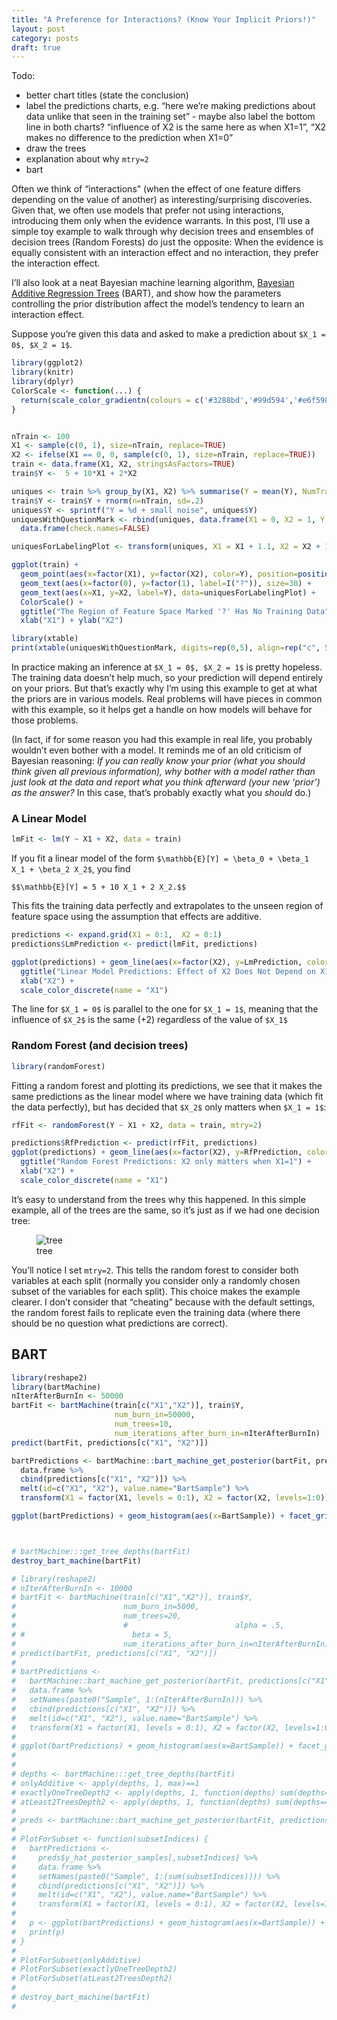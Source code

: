 ```yaml
---
title: "A Preference for Interactions? (Know Your Implicit Priors!)"
layout: post
category: posts
draft: true
---
```


Todo:

- better chart titles (state the conclusion)
- label the predictions charts, e.g. "here we're making predictions about data unlike that seen in the training set" - maybe also label the bottom line in both charts? "influence of X2 is the same here as when X1=1", "X2 makes no difference to the prediction when X1=0"
- draw the trees
- explanation about why `mtry=2`
- bart

Often we think of "interactions" (when the effect of one feature differs depending on the value of another) as interesting/surprising discoveries. Given that, we often use models that prefer not using interactions, introducing them only when the evidence warrants. In this post, I'll use a simple toy example to walk through why decision trees and ensembles of decision trees (Random Forests) do just the opposite: When the evidence is equally consistent with an interaction effect and no interaction, they prefer the interaction effect.

I'll also look at a neat Bayesian machine learning algorithm, [Bayesian Additive Regression Trees](http://cran.r-project.org/web/packages/bartMachine/vignettes/bartMachine.pdf) (BART), and show how the parameters controlling the prior distribution affect the model's tendency to learn an interaction effect.

Suppose you're given this data and asked to make a prediction about `$X_1 = 0$, $X_2 = 1$`.

```r
library(ggplot2)
library(knitr)
library(dplyr)
ColorScale <- function(...) {
  return(scale_color_gradientn(colours = c('#3288bd','#99d594','#e6f598', '#fee08b', '#fc8d59', '#d53e4f'), na.value="lightgrey", ...))
}


nTrain <- 100
X1 <- sample(c(0, 1), size=nTrain, replace=TRUE)
X2 <- ifelse(X1 == 0, 0, sample(c(0, 1), size=nTrain, replace=TRUE))
train <- data.frame(X1, X2, stringsAsFactors=TRUE)
train$Y <-  5 + 10*X1 + 2*X2

uniques <- train %>% group_by(X1, X2) %>% summarise(Y = mean(Y), NumTrain = n())
train$Y <- train$Y + rnorm(n=nTrain, sd=.2)
uniques$Y <- sprintf("Y = %d + small noise", uniques$Y)
uniquesWithQuestionMark <- rbind(uniques, data.frame(X1 = 0, X2 = 1, Y = "?", NumTrain = 0)) %>% rename("N Training Rows:" = NumTrain) %>% 
  data.frame(check.names=FALSE)

uniquesForLabelingPlot <- transform(uniques, X1 = X1 + 1.1, X2 = X2 + 1.1)

ggplot(train) + 
  geom_point(aes(x=factor(X1), y=factor(X2), color=Y), position=position_jitter(.03, .03)) + 
  geom_text(aes(x=factor(0), y=factor(1), label=I("?")), size=30) +
  geom_text(aes(x=X1, y=X2, label=Y), data=uniquesForLabelingPlot) +
  ColorScale() + 
  ggtitle("The Region of Feature Space Marked '?' Has No Training Data") + 
  xlab("X1") + ylab("X2")

```

```r
library(xtable)
print(xtable(uniquesWithQuestionMark, digits=rep(0,5), align=rep("c", 5)), type="html", include.rownames=FALSE)
```

In practice making an inference at `$X_1 = 0$, $X_2 = 1$` is pretty hopeless. The training data doesn't help much, so your prediction will depend entirely on your priors. But that's exactly why I'm using this example to get at what the priors are in various models. Real problems will have pieces in common with this example, so it helps get a handle on how models will behave for those problems.

(In fact, if for some reason you had this example in real life, you probably wouldn't even bother with a model. It reminds me of an old criticism of Bayesian reasoning: *If you can really know your prior (what you should think given all previous information), why bother with a model rather than just look at the data and report what you think afterward (your new 'prior') as the answer?* In this case, that's probably exactly what you *should* do.)


### A Linear Model

```r
lmFit <- lm(Y ~ X1 + X2, data = train)
```

If you fit a linear model of the form `$\mathbb{E}[Y] = \beta_0 + \beta_1 X_1 + \beta_2 X_2$`, you find

`$$\mathbb{E}[Y] = 5 + 10 X_1 + 2 X_2.$$`

This fits the training data perfectly and extrapolates to the unseen region of feature space using the assumption that effects are additive.

```r
predictions <- expand.grid(X1 = 0:1,  X2 = 0:1)
predictions$LmPrediction <- predict(lmFit, predictions)

ggplot(predictions) + geom_line(aes(x=factor(X2), y=LmPrediction, color=factor(X1), group=X1)) +
  ggtitle("Linear Model Predictions: Effect of X2 Does Not Depend on X1") + 
  xlab("X2") +
  scale_color_discrete(name = "X1")

```

The line for `$X_1 = 0$` is parallel to the one for `$X_1 = 1$`, meaning that the influence of `$X_2$` is the same ($+2$) regardless of the value of `$X_1$`


### Random Forest (and decision trees)

```r
library(randomForest)
```

Fitting a random forest and plotting its predictions, we see that it makes the same predictions as the linear model where we have training data (which fit the data perfectly), but has decided that `$X_2$` only matters when `$X_1 = 1$`:

```r
rfFit <- randomForest(Y ~ X1 + X2, data = train, mtry=2)
```

```r
predictions$RfPrediction <- predict(rfFit, predictions)
ggplot(predictions) + geom_line(aes(x=factor(X2), y=RfPrediction, color=factor(X1), group=X1)) +
  ggtitle("Random Forest Predictions: X2 only matters when X1=1") + 
  xlab("X2") +
  scale_color_discrete(name = "X1")
```

It's easy to understand from the trees why this happened. In this simple example, all of the trees are the same, so it's just as if we had one decision tree:

![tree](images/posts/tree.png)


You'll notice I set `mtry=2`. This tells the random forest to consider both variables at each split (normally you consider only a randomly chosen subset of the variables for each split). This choice makes the example clearer. I don't consider that "cheating" because with the default settings, the random forest fails to replicate even the training data (where there should be no question what predictions are correct).

## BART


```r
library(reshape2)
library(bartMachine)
nIterAfterBurnIn <- 50000
bartFit <- bartMachine(train[c("X1","X2")], train$Y, 
                       num_burn_in=50000, 
                       num_trees=10, 
                       num_iterations_after_burn_in=nIterAfterBurnIn)
predict(bartFit, predictions[c("X1", "X2")])

bartPredictions <- bartMachine::bart_machine_get_posterior(bartFit, predictions[c("X1", "X2")]) %>%
  data.frame %>%
  cbind(predictions[c("X1", "X2")]) %>%
  melt(id=c("X1", "X2"), value.name="BartSample") %>%
  transform(X1 = factor(X1, levels = 0:1), X2 = factor(X2, levels=1:0))

ggplot(bartPredictions) + geom_histogram(aes(x=BartSample)) + facet_grid(X2 ~ X1)



# bartMachine:::get_tree_depths(bartFit)
destroy_bart_machine(bartFit)


```

```r
# library(reshape2)
# nIterAfterBurnIn <- 10000
# bartFit <- bartMachine(train[c("X1","X2")], train$Y, 
#                        num_burn_in=5000, 
#                        num_trees=20, 
#                        #                        alpha = .5,
# #                        beta = 5,
#                        num_iterations_after_burn_in=nIterAfterBurnIn)
# predict(bartFit, predictions[c("X1", "X2")])
# 
# bartPredictions <- 
#   bartMachine::bart_machine_get_posterior(bartFit, predictions[c("X1", "X2")])$y_hat_posterior_samples %>%
#   data.frame %>%
#   setNames(paste0("Sample", 1:(nIterAfterBurnIn))) %>%
#   cbind(predictions[c("X1", "X2")]) %>%
#   melt(id=c("X1", "X2"), value.name="BartSample") %>%
#   transform(X1 = factor(X1, levels = 0:1), X2 = factor(X2, levels=1:0))
# 
# ggplot(bartPredictions) + geom_histogram(aes(x=BartSample)) + facet_grid(X2 ~ X1)
# 
# 
# depths <- bartMachine:::get_tree_depths(bartFit)
# onlyAdditive <- apply(depths, 1, max)==1
# exactlyOneTreeDepth2 <- apply(depths, 1, function(depths) sum(depths==2)==1)==1
# atLeast2TreesDepth2 <- apply(depths, 1, function(depths) sum(depths==2)>1)==1
# 
# preds <- bartMachine::bart_machine_get_posterior(bartFit, predictions[c("X1", "X2")])
# 
# PlotForSubset <- function(subsetIndices) {
#   bartPredictions <- 
#     preds$y_hat_posterior_samples[,subsetIndices] %>%
#     data.frame %>%
#     setNames(paste0("Sample", 1:(sum(subsetIndices)))) %>%
#     cbind(predictions[c("X1", "X2")]) %>%
#     melt(id=c("X1", "X2"), value.name="BartSample") %>%
#     transform(X1 = factor(X1, levels = 0:1), X2 = factor(X2, levels=1:0))
#   
#   p <- ggplot(bartPredictions) + geom_histogram(aes(x=BartSample)) + facet_grid(X2 ~ X1)
#   print(p)  
# }
# 
# PlotForSubset(onlyAdditive)
# PlotForSubset(exactlyOneTreeDepth2)
# PlotForSubset(atLeast2TreesDepth2)
# 
# destroy_bart_machine(bartFit)
# 

```

